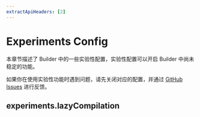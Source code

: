 ```yaml
---
extractApiHeaders: [2]
---
```


# Experiments Config

本章节描述了 Builder 中的一些实验性配置，实验性配置可以开启 Builder 中尚未稳定的功能。

如果你在使用实验性功能时遇到问题，请先关闭对应的配置，并通过 [GitHub Issues](https://github.com/modern-js-dev/modern.js/issues) 进行反馈。

## experiments.lazyCompilation


<LazyCompilation />
